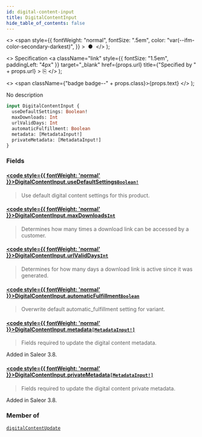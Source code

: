 ```yaml
---
id: digital-content-input
title: DigitalContentInput
hide_table_of_contents: false
---
```


  <>
    <span
      style={{
        fontWeight: "normal",
        fontSize: ".5em",
        color: "var(--ifm-color-secondary-darkest)",
      }}
    >
      &nbsp;●&nbsp;
    </span>
  </>
);

  <>
    Specification
    <a
      className="link"
      style={{ fontSize: "1.5em", paddingLeft: "4px" }}
      target="\_blank"
      href={props.url}
      title={"Specified by " + props.url}
    >
      ⎘
    </a>
  </>
);

  <>
    <span className={"badge badge--" + props.class}>{props.text}</span>
  </>
);

No description

```graphql
input DigitalContentInput {
  useDefaultSettings: Boolean!
  maxDownloads: Int
  urlValidDays: Int
  automaticFulfillment: Boolean
  metadata: [MetadataInput!]
  privateMetadata: [MetadataInput!]
}
```

### Fields

#### [<code style={{ fontWeight: 'normal' }}>DigitalContentInput.<b>useDefaultSettings</b></code>](#)<Bullet />[`Boolean!`](../../../storefront/miscellaneous/scalars/boolean) <Badge class="secondary" text="non-null"/> <Badge class="secondary" text="scalar"/>

> Use default digital content settings for this product.

#### [<code style={{ fontWeight: 'normal' }}>DigitalContentInput.<b>maxDownloads</b></code>](#)<Bullet />[`Int`](../../../storefront/miscellaneous/scalars/int) <Badge class="secondary" text="scalar"/>

> Determines how many times a download link can be accessed by a customer.

#### [<code style={{ fontWeight: 'normal' }}>DigitalContentInput.<b>urlValidDays</b></code>](#)<Bullet />[`Int`](../../../storefront/miscellaneous/scalars/int) <Badge class="secondary" text="scalar"/>

> Determines for how many days a download link is active since it was generated.

#### [<code style={{ fontWeight: 'normal' }}>DigitalContentInput.<b>automaticFulfillment</b></code>](#)<Bullet />[`Boolean`](../../../storefront/miscellaneous/scalars/boolean) <Badge class="secondary" text="scalar"/>

> Overwrite default automatic_fulfillment setting for variant.

#### [<code style={{ fontWeight: 'normal' }}>DigitalContentInput.<b>metadata</b></code>](#)<Bullet />[`[MetadataInput!]`](../../../storefront/miscellaneous/inputs/metadata-input) <Badge class="secondary" text="list"/> <Badge class="secondary" text="input"/>

> Fields required to update the digital content metadata.

Added in Saleor 3.8.

>

#### [<code style={{ fontWeight: 'normal' }}>DigitalContentInput.<b>privateMetadata</b></code>](#)<Bullet />[`[MetadataInput!]`](../../../storefront/miscellaneous/inputs/metadata-input) <Badge class="secondary" text="list"/> <Badge class="secondary" text="input"/>

> Fields required to update the digital content private metadata.

Added in Saleor 3.8.

>

### Member of

[`digitalContentUpdate`](../../../storefront/products/mutations/digital-content-update) <Badge class="secondary" text="mutation"/>
